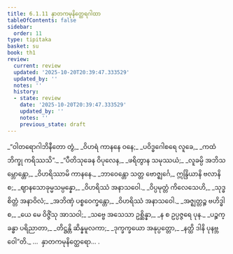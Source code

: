 ```yaml
---
title: 6.1.11 နှာတကမုနိတ္ထေရဂါထာ
tableOfContents: false
sidebar:
  order: 11
type: tipitaka
basket: su
book: th1
review:
  current: review
  updated: '2025-10-20T20:39:47.333529'
  updated_by: ''
  notes: ''
  history:
  - state: review
    date: '2025-10-20T20:39:47.333529'
    updated_by: ''
    notes: ''
    previous_state: draft
---
```



<DynamicBreadcrumb />


<ReviewStatus review={frontmatter.review} showDetails={true} />

<HypothesisAnnotation frontmatter={frontmatter} />

<Division number="435" book="th1" e="ch" v="19" p="288">

<Paragraph number="713" type="verses" book="th1">
_“ဝါတရောဂါဘိနီတော တွံ,_  
_ဝိဟရံ ကာနနေ ဝနေ;_  
_ပဝိဒ္ဓဂေါစရေ လူခေ,_  
_ကထံ ဘိက္ခု ကရိဿသိ”._  

</Paragraph>

</Division>
<Division number="436" book="th1" e="ch" v="19" p="288">

<Paragraph number="714" type="verses" book="th1">
_“ပီတိသုခေန ဝိပုလေန,_  
_ဖရိတွာန သမုဿယံ;_  
_လူခမ္ပိ အဘိသမ္ဘောန္တော,_  
_ဝိဟရိဿာမိ ကာနနေ._  

</Paragraph>

</Division>
<Division number="437" book="th1" e="ch" v="19" p="288">

<Paragraph number="715" type="verses" book="th1">
_ဘာဝေန္တော သတ္တ ဗောဇ္ဈင်္ဂေ,_  
ဣန္ဒြိယာနိ ဗလာနိ စ;_  
_ဈာနသောခုမ္မသမ္ပန္နော,_  
_ဝိဟရိဿံ အနာသဝေါ._  

</Paragraph>

</Division>
<Division number="438" book="th1" e="ch" v="19" p="288">

<Paragraph number="716" type="verses" book="th1">
_ဝိပ္ပမုတ္တံ ကိလေသေဟိ,_  
_သုဒ္ဓစိတ္တံ အနာဝိလံ;_  
_အဘိဏှံ ပစ္စဝေက္ခန္တော,_  
_ဝိဟရိဿံ အနာသဝေါ._  

</Paragraph>

</Division>
<Division number="439" book="th1" e="ch" v="19" p="288">

<Paragraph number="717" type="verses" book="th1">
_အဇ္ဈတ္တဉ္စ ဗဟိဒ္ဓါ စ,_  
_ယေ မေ ဝိဇ္ဇိံသု အာသဝါ;_  
_သဗ္ဗေ အသေသာ ဥစ္ဆိန္နာ,_  
_န စ ဥပ္ပဇ္ဇရေ ပုန._  

</Paragraph>

</Division>
<Division number="440" book="th1" e="ch" v="19" p="288">

<Paragraph number="718" type="verses" book="th1">
_ပဉ္စက္ခန္ဓာ ပရိညာတာ,_  
_တိဋ္ဌန္တိ ဆိန္နမူလကာ;_  
_ဒုက္ခက္ခယော အနုပ္ပတ္တော,_  
_နတ္ထိ ဒါနိ ပုနဗ္ဘဝေါ”တိ._  


</Paragraph>
</Division>

<Paragraph number="719" type="center" book="th1">
…  နှာတကမုနိတ္ထေရော… .
</Paragraph>